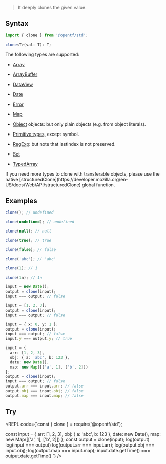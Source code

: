 
> It deeply clones the given value.

## Syntax

```ts
import { clone } from '@opentf/std';

clone<T>(val: T): T;
```

<Callout type="info">
The following types are supported:


- [Array](https://developer.mozilla.org/en-US/docs/Web/JavaScript/Reference/Global_Objects/Array)

- [ArrayBuffer](https://developer.mozilla.org/en-US/docs/Web/JavaScript/Reference/Global_Objects/ArrayBuffer)

- [DataView](https://developer.mozilla.org/en-US/docs/Web/JavaScript/Reference/Global_Objects/DataView)

- [Date](https://developer.mozilla.org/en-US/docs/Web/JavaScript/Reference/Global_Objects/Date)

- [Error](https://developer.mozilla.org/en-US/docs/Web/JavaScript/Reference/Global_Objects/Error)

- [Map](https://developer.mozilla.org/en-US/docs/Web/JavaScript/Reference/Global_Objects/Map)

- [Object](https://developer.mozilla.org/en-US/docs/Web/JavaScript/Reference/Global_Objects/Object) objects: but only plain objects (e.g. from object literals).

- [Primitive types,](https://developer.mozilla.org/en-US/docs/Web/JavaScript/Data_structures#primitive_values) except symbol.

- [RegExp](https://developer.mozilla.org/en-US/docs/Web/JavaScript/Reference/Global_Objects/RegExp): but note that lastIndex is not preserved.

- [Set](https://developer.mozilla.org/en-US/docs/Web/JavaScript/Reference/Global_Objects/Set)

- [TypedArray](https://developer.mozilla.org/en-US/docs/Web/JavaScript/Reference/Global_Objects/TypedArray)
</Callout>

<Callout type="info">
If you need more types to clone with transferable objects, please use the native [structuredClone](https://developer.mozilla.org/en-US/docs/Web/API/structuredClone) global function.
</Callout>

## Examples

```ts
clone(); // undefined

clone(undefined); // undefined

clone(null); // null

clone(true); // true

clone(false); // false

clone('abc'); // 'abc'

clone(1); // 1

clone(1n); // 1n

input = new Date();
output = clone(input);
input === output; // false

input = [1, 2, 3];
output = clone(input);
input === output; // false

input = { x: 0, y: 1 };
output = clone(input);
input === output; // false
input.y === output.y; // true

input = { 
  arr: [1, 2, 3], 
  obj: { a: 'abc', b: 123 },
  date: new Date(),
  map: new Map([['a', 1], ['b', 2]]) 
};
output = clone(input);
input === output; // false
output.arr === input.arr; // false
output.obj === input.obj; // false
output.map === input.map; // false
```

## Try

<REPL code={`const { clone } = require('@opentf/std');

const input = { 
  arr: [1, 2, 3], 
  obj: { a: 'abc', b: 123 },
  date: new Date(),
  map: new Map([['a', 1], ['b', 2]]) 
};
const output = clone(input);
log(output)
log(input === output)
log(output.arr === input.arr);
log(output.obj === input.obj);
log(output.map === input.map);
input.date.getTime() === output.date.getTime()
`} />